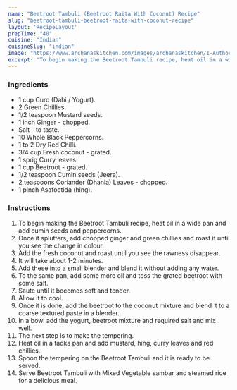 ---
name: "Beetroot Tambuli (Beetroot Raita With Coconut) Recipe"
slug: "beetroot-tambuli-beetroot-raita-with-coconut-recipe"
layout: 'RecipeLayout'
prepTime: "40"
cuisine: "Indian"
cuisineSlug: "indian"
image: "https://www.archanaskitchen.com/images/archanaskitchen/1-Author/Gauravi_Vinay/Beetroot_tambuli.jpg"
excerpt: "To begin making the Beetroot Tambuli recipe, heat oil in a wide pan and add cumin seeds and peppercorns"
---

### Ingredients

- 1 cup Curd (Dahi / Yogurt).
- 2 Green Chillies.
- 1/2 teaspoon Mustard seeds.
- 1 inch Ginger - chopped.
- Salt - to taste.
- 10 Whole Black Peppercorns.
- 1 to 2 Dry Red Chilli.
- 3/4 cup Fresh coconut - grated.
- 1 sprig Curry leaves.
- 1 cup Beetroot - grated.
- 1/2 teaspoon Cumin seeds (Jeera).
- 2 teaspoons Coriander (Dhania) Leaves - chopped.
- 1 pinch Asafoetida (hing).

### Instructions

1. To begin making the Beetroot Tambuli recipe, heat oil in a wide pan and add cumin seeds and peppercorns.
1. Once it splutters, add chopped ginger and green chillies and roast it until you see the change in colour.
1. Add the fresh coconut and roast until you see the rawness disappear.
1. It will take about 1-2 minutes.
1. Add these into a small blender and blend it without adding any water.
1. To the same pan, add some more oil and toss the grated beetroot with some salt.
1. Saute until it becomes soft and tender.
1. Allow it to cool.
1. Once it is done, add the beetroot to the coconut mixture and blend it to a coarse textured paste in a blender.
1. In a bowl add the yogurt, beetroot mixture and required salt and mix well.
1. The next step is to make the tempering.
1. Heat oil in a tadka pan and add mustard, hing, curry leaves and red chillies.
1. Spoon the tempering on the Beetroot Tambuli and it is ready to be served.
1. Serve Beetroot Tambuli with Mixed Vegetable sambar and steamed rice for a delicious meal.
